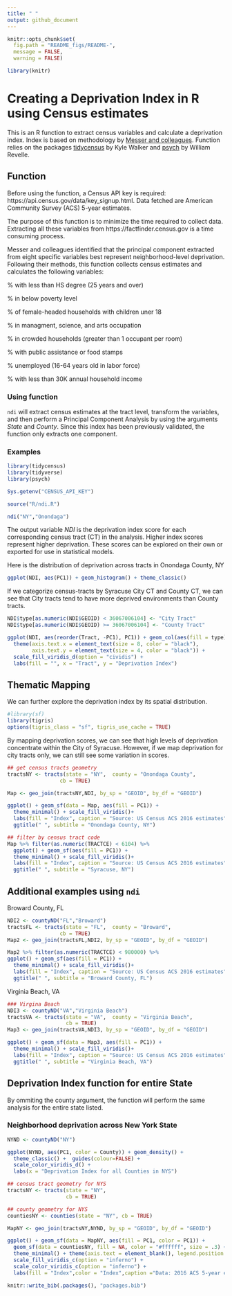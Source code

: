 ---
title: " "
output: github_document
---

```{r setup, include=FALSE}
knitr::opts_chunk$set(
  fig.path = "README_figs/README-",
  message = FALSE,
  warning = FALSE)

library(knitr)

```

# Creating a Deprivation Index in R using Census estimates

This is an R function to extract census variables and calculate a deprivation index. Index is based on methodology by [Messer and colleagues](https://www.ncbi.nlm.nih.gov/pubmed/17031568).  Function relies on the packages [tidycensus](https://walkerke.github.io/tidycensus/) by Kyle Walker and [psych](https://personality-project.org/r/psych/) by William Revelle. 

## Function

Before using the function, a Census API key is required: https://api.census.gov/data/key_signup.html.  Data fetched are American Community Survey (ACS) 5-year estimates. 

The purpose of this function is to minimize the time required to collect data. Extracting all these variables from https://factfinder.census.gov is a time consuming process.  

Messer and colleagues identified that the principal component extracted from eight specific variables best represent neighborhood-level deprivation.  Following their methods, this function collects census estimates and calculates the following variables:

% with less than HS degree (25 years and over)

% in below poverty level

% of female-headed households with children uner 18

% in managment, science, and arts occupation

% in crowded households (greater than 1 occupant per room)

% with public assistance or food stamps

% unemployed (16-64 years old in labor force)

% with less than 30K annual household income

### Using function

`ndi` will extract census estimates at the tract level, transform the variables, and then perform a Principal Component Analysis by using the arguments *State* and *County*.  Since this index has been previously validated, the function only extracts one component.  

### Examples
``` {r, echo = TRUE}
library(tidycensus)
library(tidyverse)
library(psych)

Sys.getenv("CENSUS_API_KEY")

source("R/ndi.R")

ndi("NY","Onondaga")

```

The output variable _NDI_ is the deprivation index score for each corresponding census tract (CT) in the analysis.  Higher index scores represent higher deprivation.  These scores can be explored on their own or exported for use in statistical models.  

Here is the distribution of deprivation across tracts in Onondaga County, NY 

``` {r, echo = TRUE}
ggplot(NDI, aes(PC1)) + geom_histogram() + theme_classic()
```

If we categorize census-tracts by Syracuse City CT and County CT, we can see that City tracts tend to have more deprived environments than County tracts.

``` {r, echo = TRUE}
NDI$type[as.numeric(NDI$GEOID) < 36067006104] <- "City Tract"
NDI$type[as.numeric(NDI$GEOID) >= 36067006104] <- "County Tract"

ggplot(NDI, aes(reorder(Tract, -PC1), PC1)) + geom_col(aes(fill = type)) + coord_flip() +
  theme(axis.text.x = element_text(size = 8, color = "black"), 
        axis.text.y = element_text(size = 4, color = "black")) +
  scale_fill_viridis_d(option = "cividis") + 
  labs(fill = "", x = "Tract", y = "Deprivation Index")
```

## Thematic Mapping

We can further explore the deprivation index by its spatial distribution.  

``` {r, echo = TRUE}
#library(sf)
library(tigris)
options(tigris_class = "sf", tigris_use_cache = TRUE)

```


By mapping deprivation scores, we can see that high levels of deprivation concentrate within the City of Syracuse.  However, if we map deprivation for city tracts only, we can still see some variation in scores.


``` {r, echo = TRUE}
## get census tracts geometry
tractsNY <- tracts(state = "NY",  county = "Onondaga County",
                 cb = TRUE)

Map <- geo_join(tractsNY,NDI, by_sp = "GEOID", by_df = "GEOID")

ggplot() + geom_sf(data = Map, aes(fill = PC1)) +
  theme_minimal() + scale_fill_viridis()+
  labs(fill = "Index", caption = "Source: US Census ACS 2016 estimates")+
  ggtitle(" ", subtitle = "Onondaga County, NY")
```


``` {r, echo = TRUE}
## filter by census tract code
Map %>% filter(as.numeric(TRACTCE) < 6104) %>%
  ggplot() + geom_sf(aes(fill = PC1)) +
  theme_minimal() + scale_fill_viridis()+
  labs(fill = "Index", caption = "Source: US Census ACS 2016 estimates")+
  ggtitle(" ", subtitle = "Syracuse, NY")
```

## Additional examples using `ndi`

Broward County, FL

``` {r, echo = TRUE}
NDI2 <- countyND("FL","Broward")
tractsFL <- tracts(state = "FL",  county = "Broward",
                 cb = TRUE)
Map2 <- geo_join(tractsFL,NDI2, by_sp = "GEOID", by_df = "GEOID")

Map2 %>% filter(as.numeric(TRACTCE) < 980000) %>%  
ggplot() + geom_sf(aes(fill = PC1)) +
  theme_minimal() + scale_fill_viridis()+
  labs(fill = "Index", caption = "Source: US Census ACS 2016 estimates")+
  ggtitle(" ", subtitle = "Broward County, FL")
```

Virginia Beach, VA

``` {r, echo = TRUE}
### Virgina Beach
NDI3 <- countyND("VA","Virginia Beach")
tractsVA <- tracts(state = "VA",  county = "Virginia Beach",
                   cb = TRUE)
Map3 <- geo_join(tractsVA,NDI3, by_sp = "GEOID", by_df = "GEOID")

ggplot() + geom_sf(data = Map3, aes(fill = PC1)) +
  theme_minimal() + scale_fill_viridis()+
  labs(fill = "Index", caption = "Source: US Census ACS 2016 estimates")+
  ggtitle(" ", subtitle = "Virginia Beach, VA")
```


## Deprivation Index function for entire State

By ommiting the county argument, the function will perform the same analysis for the entire state listed. 


### Neighborhood deprivation across New York State

``` {r, echo = TRUE, fig.height= 8, fig.width=10}

NYND <- countyND("NY")

ggplot(NYND, aes(PC1, color = County)) + geom_density() + 
  theme_classic() +  guides(colour=FALSE) + 
  scale_color_viridis_d() +
  labs(x = "Deprivation Index for all Counties in NYS")

```

``` {r, echo = TRUE, fig.height= 8, fig.width=10}

## census tract geometry for NYS 
tractsNY <- tracts(state = "NY",
                   cb = TRUE)

## county geometry for NYS
countiesNY <- counties(state = "NY", cb = TRUE)

MapNY <- geo_join(tractsNY,NYND, by_sp = "GEOID", by_df = "GEOID")

ggplot() + geom_sf(data = MapNY, aes(fill = PC1, color = PC1)) +
  geom_sf(data = countiesNY, fill = NA, color = "#ffffff", size = .3) + 
  theme_minimal() + theme(axis.text = element_blank(), legend.position = "bottom") +
  scale_fill_viridis_c(option = "inferno") +
  scale_color_viridis_c(option = "inferno") +
  labs(fill = "Index",color = "Index",caption ="Data: 2016 ACS 5-year estimates") 
```
``` {r, echo = FALSE}
knitr::write_bib(.packages(), "packages.bib") 
```
